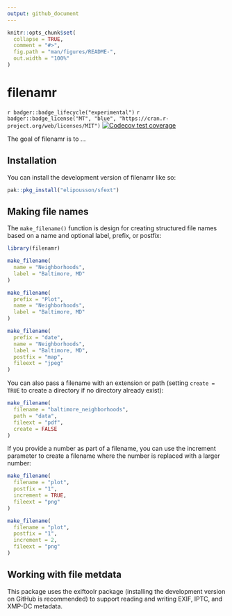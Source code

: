 ```yaml
---
output: github_document
---
```


<!-- README.md is generated from README.Rmd. Please edit that file -->

```r
knitr::opts_chunk$set(
  collapse = TRUE,
  comment = "#>",
  fig.path = "man/figures/README-",
  out.width = "100%"
)
```

# filenamr

<!-- badges: start -->
`r badger::badge_lifecycle("experimental")`
`r badger::badge_license("MT", "blue", "https://cran.r-project.org/web/licenses/MIT")`
[![Codecov test coverage](https://codecov.io/gh/elipousson/filenamr/branch/main/graph/badge.svg)](https://app.codecov.io/gh/elipousson/filenamr?branch=main)
<!-- badges: end -->

The goal of filenamr is to ...

## Installation

You can install the development version of filenamr like so:

``` r
pak::pkg_install("elipousson/sfext")
```

## Making file names

The `make_filename()` function is design for creating structured file names based on a name and optional label, prefix, or postfix:

```r
library(filenamr)

make_filename(
  name = "Neighborhoods",
  label = "Baltimore, MD"
)

make_filename(
  prefix = "Plot",
  name = "Neighborhoods",
  label = "Baltimore, MD"
)

make_filename(
  prefix = "date",
  name = "Neighborhoods",
  label = "Baltimore, MD",
  postfix = "map",
  fileext = "jpeg"
)
```

You can also pass a filename with an extension or path (setting `create = TRUE` to create a directory if no directory already exist):

```r
make_filename(
  filename = "baltimore_neighborhoods",
  path = "data",
  fileext = "pdf",
  create = FALSE
)
```

If you provide a number as part of a filename, you can use the increment parameter to create a filename where the number is replaced with a larger number: 

```r
make_filename(
  filename = "plot",
  postfix = "1",
  increment = TRUE,
  fileext = "png"
)

make_filename(
  filename = "plot",
  postfix = "1",
  increment = 2,
  fileext = "png"
)
```

## Working with file metdata

This package uses the exiftoolr package (installing the development version on GitHub is recommended) to support reading and writing EXIF, IPTC, and XMP-DC metadata.

